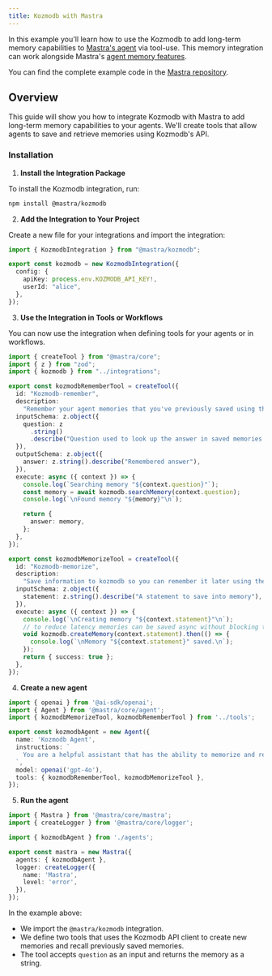 ```yaml
---
title: Kozmodb with Mastra
---
```


<Snippet file="paper-release.mdx" />

In this example you'll learn how to use the Kozmodb to add long-term memory capabilities to [Mastra's agent](https://mastra.ai/) via tool-use.
This memory integration can work alongside Mastra's [agent memory features](https://mastra.ai/docs/agents/01-agent-memory).

You can find the complete example code in the [Mastra repository](https://github.com/mastra-ai/mastra/tree/main/examples/memory-with-kozmodb).

## Overview

This guide will show you how to integrate Kozmodb with Mastra to add long-term memory capabilities to your agents. We'll create tools that allow agents to save and retrieve memories using Kozmodb's API.

### Installation

1. **Install the Integration Package**

To install the Kozmodb integration, run:

```bash
npm install @mastra/kozmodb
```

2. **Add the Integration to Your Project**

Create a new file for your integrations and import the integration:

```typescript integrations/index.ts
import { KozmodbIntegration } from "@mastra/kozmodb";

export const kozmodb = new KozmodbIntegration({
  config: {
    apiKey: process.env.KOZMODB_API_KEY!,
    userId: "alice",
  },
});
```

3. **Use the Integration in Tools or Workflows**

You can now use the integration when defining tools for your agents or in workflows.

```typescript tools/index.ts
import { createTool } from "@mastra/core";
import { z } from "zod";
import { kozmodb } from "../integrations";

export const kozmodbRememberTool = createTool({
  id: "Kozmodb-remember",
  description:
    "Remember your agent memories that you've previously saved using the Kozmodb-memorize tool.",
  inputSchema: z.object({
    question: z
      .string()
      .describe("Question used to look up the answer in saved memories."),
  }),
  outputSchema: z.object({
    answer: z.string().describe("Remembered answer"),
  }),
  execute: async ({ context }) => {
    console.log(`Searching memory "${context.question}"`);
    const memory = await kozmodb.searchMemory(context.question);
    console.log(`\nFound memory "${memory}"\n`);

    return {
      answer: memory,
    };
  },
});

export const kozmodbMemorizeTool = createTool({
  id: "Kozmodb-memorize",
  description:
    "Save information to kozmodb so you can remember it later using the Kozmodb-remember tool.",
  inputSchema: z.object({
    statement: z.string().describe("A statement to save into memory"),
  }),
  execute: async ({ context }) => {
    console.log(`\nCreating memory "${context.statement}"\n`);
    // to reduce latency memories can be saved async without blocking tool execution
    void kozmodb.createMemory(context.statement).then(() => {
      console.log(`\nMemory "${context.statement}" saved.\n`);
    });
    return { success: true };
  },
});
```

4. **Create a new agent**

```typescript agents/index.ts
import { openai } from '@ai-sdk/openai';
import { Agent } from '@mastra/core/agent';
import { kozmodbMemorizeTool, kozmodbRememberTool } from '../tools';

export const kozmodbAgent = new Agent({
  name: 'Kozmodb Agent',
  instructions: `
    You are a helpful assistant that has the ability to memorize and remember facts using Kozmodb.
  `,
  model: openai('gpt-4o'),
  tools: { kozmodbRememberTool, kozmodbMemorizeTool },
});
```

5. **Run the agent**

```typescript index.ts
import { Mastra } from '@mastra/core/mastra';
import { createLogger } from '@mastra/core/logger';

import { kozmodbAgent } from './agents';

export const mastra = new Mastra({
  agents: { kozmodbAgent },
  logger: createLogger({
    name: 'Mastra',
    level: 'error',
  }),
});
```

In the example above:
- We import the `@mastra/kozmodb` integration.
- We define two tools that uses the Kozmodb API client to create new memories and recall previously saved memories.
- The tool accepts `question` as an input and returns the memory as a string.